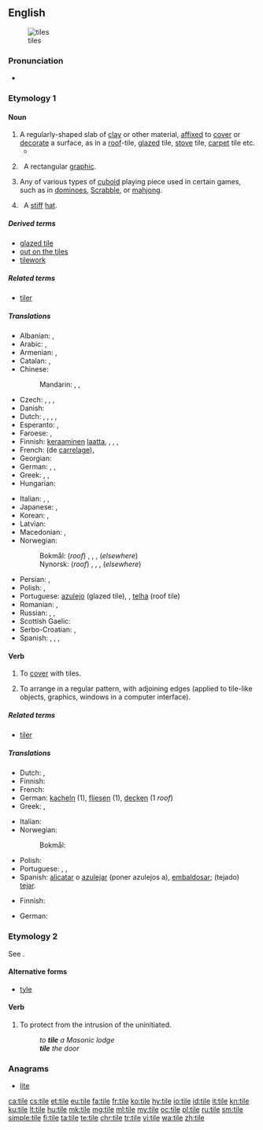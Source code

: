 ==English==
{{wikipedia|dab=tile (disambiguation)}}
{{wikipedia}}

[[File:A aesthetic tile.JPG|thumb|tiles]]

===Pronunciation===
* {{rhymes|aɪl|lang=en}}

===Etymology 1===
{{etyl|ang|en}} {{m|ang|sc=Latinx|tiġele}}

====Noun====
{{en-noun}}

# A regularly-shaped slab of [[clay]] or other material, [[affixed]] to [[cover]] or [[decorate]] a surface, as in a [[roof]]-tile, [[glazed]] tile, [[stove]] tile, [[carpet]] tile etc.
#*{{quote-book|year=1963|author={{w|Margery Allingham}}
|title={{w|The China Governess}}
|chapter=3|url=http://openlibrary.org/works/OL2004261W
|passage=Sepia Delft '''tiles''' surrounded the fireplace, their crudely drawn Biblical scenes in faded cyclamen blending with the pinkish pine, while above them, instead of a mantelshelf, there was an archway high enough to form a balcony with slender balusters and a tapestry-hung wall behind.}}
# {{context|computing|lang=en}}&nbsp; A rectangular [[graphic]].
#: {{usex|Each '''tile''' within Google Maps consists of 256 &times; 256 pixels.|lang=en}}
#: {{usex|Sprites and '''tiles''' that are hidden in the prototype ROM file can be recovered.|lang=en}}
# Any of various types of [[cuboid]] playing piece used in certain games, such as in [[dominoes]], [[Scrabble]], or [[mahjong]].
# {{context|dated|lang=en}}&nbsp; A [[stiff]] [[hat]].
#: {{rfquotek|Dickens}}

=====Derived terms=====
* [[glazed tile]]
* [[out on the tiles]]
* [[tilework]]

=====Related terms=====
* [[tiler]]

=====Translations=====
{{trans-top|mostly rectangular shaped sheet of ceramic or fired clay to cover surfaces}}
* Albanian: {{t|sq|tjegull}}, {{t|sq|pllakë}}
* Arabic: {{t|ar|قرميدة|f|tr=qirmiida}}, {{qualifier|collective}} {{t|ar|قرميد|tr=qirmiid}}
* Armenian: {{t|hy|կղմինդր|tr=kġmindr}}, {{t|hy|հախճասալ|tr=haxč̣asal}}
* Catalan: {{t|ca|teula|f}}, {{t|ca|rajola|f}}
* Chinese:
*: Mandarin: {{t+|cmn|瓦|tr=wǎ|sc=Hani}}, {{t|cmn|磚瓦|sc=Hani}}, {{t+|cmn|砖瓦|tr=zhuānwǎ|sc=Hani}}
* Czech: {{t|cs|dlaždice|f}} {{qualifier|floor tile}}, {{t|cs|kachle|f}}, {{t|cs|obkladačka|f}} {{qualifier|wall tile}}, {{t+|cs|taška|f}} {{qualifier|roof tile}}
* Danish: {{t+|da|tegl|c}}
* Dutch: {{t+|nl|tegel|m}}, {{t+|nl|vloertegel|f}}, {{t|nl|muurtegel|m}}, {{t+|nl|pan|f}}, {{t+|nl|dakpan|f}}
* Esperanto: {{t|eo|kahelo}}, {{t|eo|tegolo}}
* Faroese: {{t|fo|flís|f}} {{qualifier|floor tile}}, {{t|fo|tigul|m}} {{qualifier|roof tile}}
* Finnish: [[keraaminen]] [[laatta]], {{t|fi|koristelaatta}}, {{t+|fi|kaakeli}}, {{t+|fi|tiili}}, {{t+|fi|laatta}}
* French: {{t+|fr|carreau|m}} (de [[carrelage]]), {{t+|fr|tuile|f}}
* Georgian: {{t|ka|კრამიტი|sc=Geor}}
* German: {{t|de|Kachel|f}}, {{t+|de|Fliese|f}}, {{qualifier|roof tile}} {{t+|de|Dachziegel|m}}
* Greek: {{t+|el|πλακίδιο|n|tr=plakídio|sc=Grek}}, {{t+|el|πλακάκι|n|tr=plakáki|sc=Grek}}, {{t+|el|κεραμίδι|n|sc=Grek}}
* Hungarian: {{t+|hu|cserép}}
{{trans-mid}}
* Italian: {{qualifier|floor and wall tile}} {{t+|it|piastrella|f}}, {{qualifier|roof tile}} {{t+|it|tegola|f}}, {{t|it|coppo|m}}
* Japanese: {{t+|ja|タイル|tr=tairu}}, {{qualifier|roof tile}} {{t+|ja|瓦|tr=かわら, kawara}}
* Korean: {{t|ko|​​타일|sc=Kore}}, {{t|ko|기와|sc=Kore}}
* Latvian: {{t|lv|flīze|f}}
* Macedonian: {{qualifier|floor and wall tile}} {{t|mk|плочка|f|tr=plóčka}}, {{qualifier|roof tile}} {{t|mk|ќерамида|tr=ḱerámida}}
* Norwegian: 
*: Bokmål: (''roof'') {{t|nb|takstein|m}}, {{t|nb|tegl|n}}, {{t+|nb|teglstein|m}}, (''elsewhere'') {{t|nb|flis|m|f}}
*: Nynorsk: (''roof'') {{t|nn|takstein|m}}, {{t|nn|tegl|n}}, {{t|nn|teglstein|m}}, (''elsewhere'') {{t|nn|flis|f}}
* Persian: {{t+|fa|کاشی|tr=kâši|sc=fa-Arab}}, {{t+|fa|سفال|tr=sofâl|sc=fa-Arab}}
* Polish: {{t+|pl|kafel|m}}, {{t+|pl|kafelek|m}}
* Portuguese: [[azulejo]] {{g|m}} (glazed tile), {{t|pt|ladrilho|m}}, [[telha]] {{g|f}} (roof tile)
* Romanian: {{t+|ro|țiglă|f}}, {{t+|ro|olan|n}}
* Russian: {{t+|ru|плитка|f|tr=plítka}}, {{qualifier|glazed tile}} {{t+|ru|кафель|m|tr=káfel'}}, {{qualifier|roof tile}} {{t+|ru|черепица|f|tr=čerepíca}}
* Scottish Gaelic: {{t|gd|leacag|f}}
* Serbo-Croatian: {{t+|sh|pločica}}, {{t+|sh|kalj}}
* Spanish: {{qualifier|glazed tile}} {{t+|es|azulejo|m}}, {{t+|es|alicatado|m}}, {{qualifier|floor tile}} {{t+|es|baldosa|f}}, {{qualifier|roof tile}} {{t+|es|teja|f}}
{{trans-bottom}}

====Verb====
{{en-verb|tiles|tiling|tiled}}

# To [[cover]] with tiles.
# {{context|computing|lang=en}} To arrange in a regular pattern, with adjoining edges (applied to tile-like objects, graphics, windows in a computer interface).

=====Related terms=====
* [[tiler]]

=====Translations=====
{{trans-top|to cover with tiles}}
* Dutch: {{t|nl|tegelen}}, {{t+|nl|betegelen}}
* Finnish: {{t|fi|laatoittaa}}
* French: {{t+|fr|tuiler}}
* German: [[kacheln]] (1), [[fliesen]] (1), [[decken]] (1 ''roof'')
* Greek: {{t+|el|πλακοστρώνω|tr=plakostróno|sc=Grek}}, {{t|el|στρώνω με πλακάκια|tr=stróno me plakákia|sc=Grek}}
{{trans-mid}}
* Italian: {{t|it|piastrellare}}
* Norwegian:
*: Bokmål: {{t|nb|flislegge}}
* Polish: {{t|pl|kafelkować|impf}}
* Portuguese: {{t+|pt|azulejar}}, {{t|pt|ladrilhar}}, {{t+|pt|telhar}}
* Spanish: [[alicatar]] o [[azulejar]] (poner azulejos a), [[embaldosar]]; (tejado) [[tejar]].
{{trans-bottom}}

{{trans-top|computing: to arrange in regular pattern}}
* Finnish: {{t+|fi|tiilittää}}
{{trans-mid}}
* German: {{t+|de|parzellieren}}
{{trans-bottom}}

===Etymology 2===
See {{term|tiler|lang=en||doorkeeper at a Masonic lodge}}.

====Alternative forms====
* [[tyle]]

====Verb====
{{en-verb|til}}

# To protect from the intrusion of the uninitiated.
#: ''to '''tile''' a Masonic lodge''
#: '''''tile''' the door''

===Anagrams===
* [[lite#English|lite]]

[[ca:tile]]
[[cs:tile]]
[[et:tile]]
[[eu:tile]]
[[fa:tile]]
[[fr:tile]]
[[ko:tile]]
[[hy:tile]]
[[io:tile]]
[[id:tile]]
[[it:tile]]
[[kn:tile]]
[[ku:tile]]
[[lt:tile]]
[[hu:tile]]
[[mk:tile]]
[[mg:tile]]
[[ml:tile]]
[[my:tile]]
[[oc:tile]]
[[pl:tile]]
[[ru:tile]]
[[sm:tile]]
[[simple:tile]]
[[fi:tile]]
[[ta:tile]]
[[te:tile]]
[[chr:tile]]
[[tr:tile]]
[[vi:tile]]
[[wa:tile]]
[[zh:tile]]